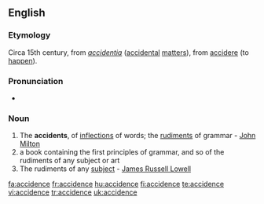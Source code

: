 ==English==

===Etymology===
Circa 15th century, from {{etyl|la}} ''[[accidentia]]'' ([[accidental]] [[matters]]), from [[accidere]] (to [[happen]]).

===Pronunciation===
* {{IPA|/ˈæksɪdəns/}}

===Noun===
{{en-noun}}

# The '''accidents''', of [[inflections]] of words; the [[rudiments]] of grammar - [[w:John Milton|John Milton]]
# a book containing the first principles of grammar, and so of the rudiments of any subject or art
# The rudiments of any [[subject]] - [[w:James Russell Lowell|James Russell Lowell]]

{{1913}}

[[fa:accidence]]
[[fr:accidence]]
[[hu:accidence]]
[[fi:accidence]]
[[te:accidence]]
[[vi:accidence]]
[[tr:accidence]]
[[uk:accidence]]
